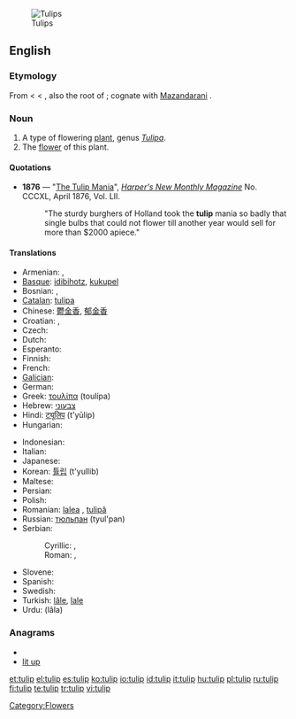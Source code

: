 {{wikipedia}}
{{commons|Tulipa}}
[[Image:Tulip - floriade canberra.jpg|thumb|Tulips]]
==English==

===Etymology===
From {{etyl|la}} {{term|tulipa|lang=la}} < {{etyl|tr}} {{term|tülbend|lang=tr}} < {{etyl|fa}} {{term|دلبند|tr=dolband||sc=fa-Arab|lang=fa}}, also the root of {{term|turban}}; cognate with [[w:Mazandarani language|Mazandarani]] {{term|تولیپ||tulip|sc=fa-Arab|lang=mzn}}.

===Noun===
{{en-noun}}

# A type of flowering [[plant]], genus ''[[Tulipa]]''.
# The [[flower]] of this plant.

====Quotations====
* '''1876''' —  "[[s:The Tulip Mania|The Tulip Mania]]", ''[[w:Harper's Magazine|Harper's New Monthly Magazine]]'' No. CCCXL, April 1876, Vol. LII.
*: "The sturdy burghers of Holland took the '''tulip''' mania so badly that single bulbs that could not flower till another year would sell for more than $2000 apiece."

====Translations====
{{trans-top}}
* Armenian: {{t-|hy|վարդակակաչ|tr=vardakakač}},  {{t-|hy|կակաչ|tr=kakač}}
* [[Basque]]: [[idibihotz]], [[kukupel]]
* Bosnian: {{t-|bs|lala|f}}, {{t-|bs|tulipan|m}}
* [[Catalan]]: [[tulipa]] {{f}}
* Chinese: [[鬱金香]], [[郁金香]]
* Croatian: {{t-|hr|lala|f}}, {{t+|hr|tulipan|m}}
* Czech: {{t-|cs|tulipán|m}}
* Dutch: {{t+|nl|tulp|f}}
* Esperanto: {{t-|eo|tulipo|xs=Esperanto}}
* Finnish: {{t-|fi|tulppaani}}
* French: {{t+|fr|tulipe|f}}
* [[Galician]]: {{t-|gl|tulipán|m|xs=Galician}}
* German: {{t+|de|Tulpe|f}}
* Greek: [[τουλίπα]] {{f}} (toul&iacute;pa)
* Hebrew: [[צבעוני]]
* Hindi: [[ट्यूलिप]] (t'yūlip)
* Hungarian: {{t+|hu|tulipán}}
{{trans-mid}}
* Indonesian: {{t+|id|tulip|xs=Indonesian}}
* Italian: {{t+|it|tulipano|m}}
* Japanese: {{t-|ja|チューリップ|tr=chūrippu}}
* Korean: [[튤립]] (t'yullib)
* Maltese: {{t-|mt|tulipan|xs=Maltese}}
* Persian: {{t-|fa|لاله|tr=lâle|xs=Persian}}
* Polish: {{t+|pl|tulipan|m}}
* Romanian: [[lalea]] {{f}}, [[tulipă]]
* Russian: [[тюльпан]] {{m}} (tyul'pan)
* Serbian:
*: Cyrillic: {{t-|sr|лала|f|sc=Cyrl}}, {{t-|sr|тулипан|m|sc=Cyrl}}
*: Roman: {{t-|sr|lala|f}} , {{t-|sr|tulipan|m}}
* Slovene: {{t+|sl|tulipan|m}}
* Spanish: {{t+|es|tulipán|m}}
* Swedish: {{t-|sv|tulpan}}
* Turkish: [[lâle]], [[lale]]
* Urdu: {{ur-Arab|[[لالہ]]}} (lâla)
{{trans-bottom}}

===Anagrams===
* {{alphagram|ilptu}}
* [[lit up#English|lit up]]

[[Category:Flowers]]

[[et:tulip]]
[[el:tulip]]
[[es:tulip]]
[[ko:tulip]]
[[io:tulip]]
[[id:tulip]]
[[it:tulip]]
[[hu:tulip]]
[[pl:tulip]]
[[ru:tulip]]
[[fi:tulip]]
[[te:tulip]]
[[tr:tulip]]
[[vi:tulip]]